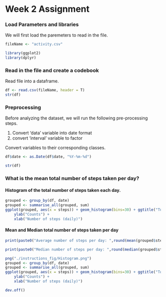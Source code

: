 Week 2 Assignment
==============================

### Load Parameters and libraries

We will first load the paremeters to read in the file.

```r
fileName <- "activity.csv"

library(ggplot2)
library(dplyr)
```

### Read in the file and create a codebook

Read file into a dataframe.

```r

df <- read.csv(fileName, header = T)
str(df)

```

### Preprocessing

Before analyzing the dataset, we will run the following pre-processing steps.

1. Convert 'data' variable into date format
2. convert 'interval' variable to factor


Convert variables to their corresponding classes.

```r
df$date <- as.Date(df$date, "%Y-%m-%d")

str(df)
```

### What is the mean total number of steps taken per day?

#### Histogram of the total number of steps taken each day.

```r
grouped <- group_by(df, date)
grouped <- summarise_all(grouped, sum)
ggplot(grouped, aes(x = steps)) + geom_histogram(bins=30) + ggtitle("Total Number of Steps per day") +
    ylab("Counts") +
    xlab("Number of steps (daily)")

```

#### Mean and Median total number of steps taken per day

```r

print(paste0("Average number of steps per day: ",round(mean(grouped$steps, na.rm=T),0)))

print(paste0("Median number of steps per day: ",round(median(grouped$steps, na.rm=T),0)))

```

```r
png("./instructions_fig/Histogram.png")
grouped <- group_by(df, date)
grouped <- summarise_all(grouped, sum)
ggplot(grouped, aes(x = steps)) + geom_histogram(bins=30) + ggtitle("Total Number of Steps per day") +
    ylab("Counts") +
    xlab("Number of steps (daily)")

dev.off()

```

